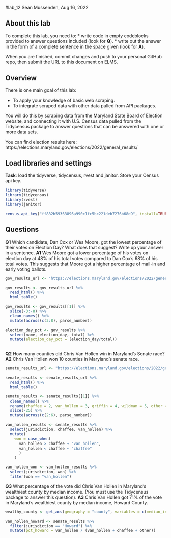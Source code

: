 #lab_12
Sean Mussenden, Aug 16, 2022

## About this lab

To complete this lab, you need to:
* write code in empty codeblocks provided to answer questions included (look for **Q**).
* write out the answer in the form of a complete sentence in the space given (look for **A**).

When you are finished, commit changes and push to your personal GitHub repo, then submit the URL to this document on ELMS.

## Overview

There is one main goal of this lab:

* To apply your knowledge of basic web scraping.
* To integrate scraped data with other data pulled from API packages.

You will do this by scraping data from the Maryland State Board of Election website, and connecting it with U.S. Census data pulled from the Tidycensus package to answer questions that can be answered with one or more data sets. 

You can find election results here: https://elections.maryland.gov/elections/2022/general_results/

## Load libraries and settings

**Task**: load the tidyverse, tidycensus, rvest and janitor.  Store your Census api key.

```r
library(tidyverse)
library(tidycensus)
library(rvest)
library(janitor)

census_api_key("ff882b59363896a990c1fc5bc221deb7276b68d9", install=TRUE, overwrite=TRUE)

```

## Questions

**Q1** Which candidate, Dan Cox or Wes Moore, got the lowest percentage of their votes on Election Day? What does that suggest? Write up your answer in a sentence. 
**A1**
Wes Moore got a lower percentage of his votes on election day at 48% of his total votes compared to Dan Cox's 68% of his total votes. This suggests that Moore got a higher percentage of mail-in and early voting ballots.
```r
gov_results_url <- "https://elections.maryland.gov/elections/2022/general_results/gen_results_2022_1.html"

gov_results <- gov_results_url %>%
  read_html() %>% 
  html_table()

gov_results <- gov_results[[1]] %>% 
  slice(-3:-8) %>%
  clean_names() %>%
  mutate(across(c(3:8), parse_number))

election_day_pct <- gov_results %>%
  select(name, election_day, total) %>%
  mutate(election_day_pct = (election_day/total))



```

**Q2** How many counties did Chris Van Hollen win in Maryland's Senate race?
**A2** 
Chris Van Hollen won 10 counties in Maryland's senate race.
```r
senate_results_url <- "https://elections.maryland.gov/elections/2022/general_results/gen_detail_results_2022_4_1.html"

senate_results <- senate_results_url %>%
  read_html() %>% 
  html_table()

senate_results <- senate_results[[1]] %>% 
  clean_names() %>%
  rename(chaffee = 2, van_hollen = 3, griffin = 4, wildman = 5, other = 6) %>%
  slice(-25) %>%
  mutate(across(c(2:6), parse_number))

van_hollen_results <- senate_results %>% 
  select(jurisdiction, chaffee, van_hollen) %>% 
  mutate(
    won = case_when(
      van_hollen > chaffee ~ "van_hollen",
      van_hollen < chaffee ~ "chaffee"
      )
    ) 

van_hollen_won <- van_hollen_results %>% 
  select(jurisdiction, won) %>% 
  filter(won == "van_hollen")


```

**Q3** What percentage of the vote did Chris Van Hollen in Maryland's wealthiest county by median income. (You must use the Tidycensus package to answer this question).
**A3** 
Chris Van Hollen got 71% of the vote in Maryland's wealthiest county by median income, Howard County.
```r
wealthy_county <- get_acs(geography = "county", variables = c(median_income = "B19013_001"), state = "MD", year = 2020)

van_hollen_howard <- senate_results %>%
  filter(jurisdiction == "Howard") %>%
  mutate(pct_howard = van_hollen / (van_hollen + chaffee + other))

```

